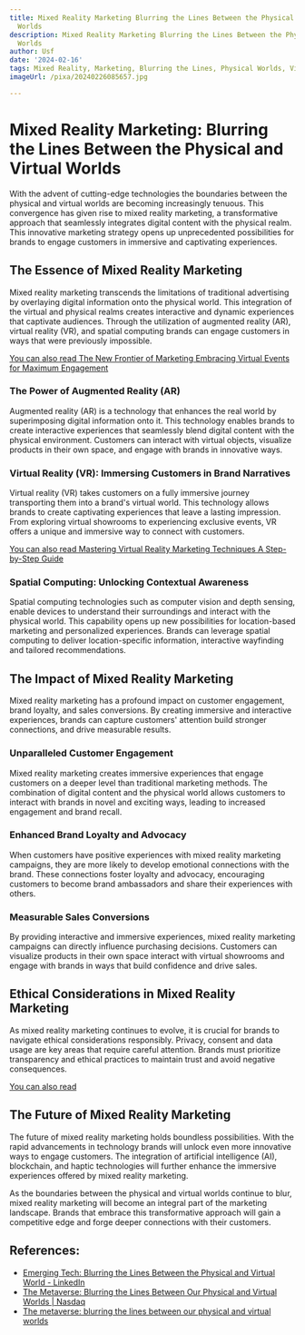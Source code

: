 ```yaml
---
title: Mixed Reality Marketing Blurring the Lines Between the Physical and Virtual
  Worlds
description: Mixed Reality Marketing Blurring the Lines Between the Physical and Virtual
  Worlds
author: Usf
date: '2024-02-16'
tags: Mixed Reality, Marketing, Blurring the Lines, Physical Worlds, Virtual Worlds
imageUrl: /pixa/20240226085657.jpg

---
```

# Mixed Reality Marketing: Blurring  the Lines Between the Physical  and Virtual Worlds

With the advent of cutting-edge technologies the boundaries between the physical and virtual worlds are becoming increasingly tenuous. This convergence has given rise  to mixed reality marketing, a transformative approach that seamlessly integrates digital  content with the physical realm. This innovative marketing strategy opens up unprecedented possibilities for brands to engage customers in immersive and  captivating experiences.

## The Essence of Mixed Reality Marketing

Mixed  reality marketing transcends the limitations of traditional advertising by overlaying digital information onto  the  physical world. This integration of the virtual and physical realms  creates interactive and  dynamic experiences that captivate audiences. Through the utilization of  augmented reality (AR),  virtual reality (VR), and spatial computing brands can engage customers in ways that were previously impossible.

[You can also read The New Frontier of Marketing Embracing Virtual Events for Maximum Engagement](The%20New%20Frontier%20of%20Marketing%20Embracing%20Virtual%20Events%20for%20Maximum%20Engagement)


### The Power of Augmented Reality (AR)

Augmented reality  (AR) is a technology that enhances the real world by superimposing digital information onto it. This technology enables brands to create interactive experiences that seamlessly blend digital content with the physical  environment. Customers can interact with  virtual objects,  visualize products  in their own space, and engage with  brands in innovative ways.

### Virtual Reality  (VR): Immersing Customers in Brand Narratives

Virtual reality (VR) takes  customers on a fully  immersive journey transporting them into a  brand's virtual world. This technology allows brands to  create captivating experiences that leave a lasting impression. From exploring virtual  showrooms to experiencing exclusive events, VR offers a unique and immersive way to connect with customers.

[You can also read Mastering Virtual Reality Marketing  Techniques A Step-by-Step Guide](Mastering%20Virtual%20Reality%20Marketing%20Techniques%20A%20Step-by-Step%20Guide)


### Spatial Computing: Unlocking  Contextual Awareness

Spatial computing technologies such as computer vision and depth sensing,  enable devices to understand their surroundings and interact with the physical world. This capability opens up new possibilities for location-based marketing and  personalized experiences. Brands can leverage spatial computing  to deliver location-specific information, interactive wayfinding and tailored recommendations.

## The Impact of Mixed Reality Marketing

Mixed reality marketing has a profound impact on customer  engagement, brand loyalty, and sales conversions. By creating  immersive and interactive experiences,  brands can capture customers'  attention build stronger connections, and drive measurable results.

### Unparalleled Customer Engagement

Mixed reality marketing creates immersive experiences that engage customers on  a deeper level than traditional marketing methods. The  combination of digital content and the  physical  world allows customers to interact with brands  in novel and exciting ways, leading to increased engagement and brand recall.

### Enhanced Brand Loyalty  and Advocacy

When customers have  positive experiences with mixed reality marketing campaigns, they  are  more likely to develop emotional connections with  the brand. These connections foster loyalty and advocacy, encouraging  customers  to become brand ambassadors and  share their experiences with others.

### Measurable  Sales Conversions

By providing interactive and immersive experiences, mixed reality marketing campaigns can directly influence purchasing decisions. Customers can visualize products in their own space interact with virtual showrooms and engage with brands in ways  that build confidence  and drive sales.

## Ethical Considerations in Mixed Reality Marketing

As mixed reality marketing continues to evolve, it  is crucial for brands to  navigate ethical considerations  responsibly. Privacy, consent  and data usage are key areas that require careful attention. Brands must prioritize transparency and ethical practices to maintain trust and avoid negative consequences.

[You can also read ]()


## The Future of Mixed Reality Marketing

The future of mixed  reality marketing holds boundless possibilities. With the rapid advancements  in technology brands will unlock even more innovative ways to engage customers. The integration of artificial intelligence  (AI), blockchain, and haptic technologies will further  enhance the immersive experiences offered by mixed reality marketing.

As the boundaries between the physical and virtual worlds  continue to blur, mixed reality marketing will become an integral part of the marketing landscape. Brands that embrace this  transformative  approach will  gain a competitive  edge and  forge deeper connections with their customers.

## References:
- [Emerging Tech: Blurring the Lines Between the Physical and Virtual World - LinkedIn](https://www.linkedin.com/pulse/emerging-tech-blurring-lines-between-physical-virtual-alim-williams)
- [The Metaverse: Blurring the Lines Between Our Physical and Virtual Worlds | Nasdaq](https://www.nasdaq.com/articles/the-metaverse%3A-blurring-the-lines-between-our-physical-and-virtual-worlds)
- [The metaverse: blurring the lines between our physical and virtual worlds](https://blog.richardvanhooijdonk.com/en/the-metaverse-blurring-the-lines-between-our-physical-and-virtual-worlds/)
